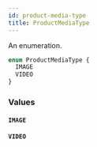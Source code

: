 ```yaml
---
id: product-media-type
title: ProductMediaType
---
```


An enumeration.

```graphql
enum ProductMediaType {
  IMAGE
  VIDEO
}
```

### Values

#### `IMAGE`

#### `VIDEO`
